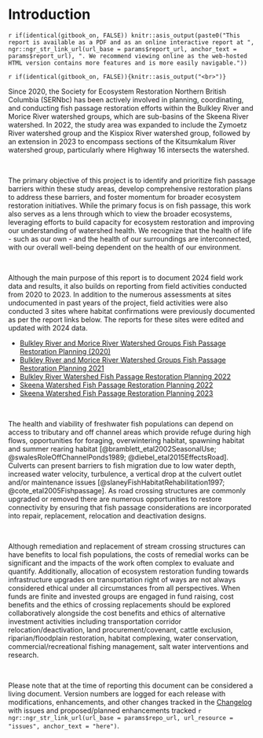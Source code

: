 # Introduction {#intro}

`r if(identical(gitbook_on, FALSE)) knitr::asis_output(paste0("This report is available as a PDF and as an online interactive report at ", ngr::ngr_str_link_url(url_base = params$report_url, anchor_text = params$report_url), ". We recommend viewing online as the web-hosted HTML version contains more features and is more easily navigable."))`

`r if(identical(gitbook_on, FALSE)){knitr::asis_output("<br>")}`

Since 2020, the Society for Ecosystem Restoration Northern British Columbia (SERNbc) has been actively involved in planning, coordinating, and conducting fish passage restoration efforts within the Bulkley River and Morice River watershed groups, which are sub-basins of the Skeena River watershed. In 2022, the study area was expanded to include the Zymoetz River watershed group and the Kispiox River watershed group, followed by an extension in 2023 to encompass sections of the Kitsumkalum River watershed group, particularly where Highway 16 intersects the watershed.

<br>

The primary objective of this project is to identify and prioritize fish passage barriers within these study areas,
develop comprehensive restoration plans to address these barriers, and foster momentum for broader ecosystem restoration
initiatives. While the primary focus is on fish passage, this work also serves as a lens through which to view the
broader ecosystems, leveraging efforts to build capacity for ecosystem restoration and improving our understanding of
watershed health. We recognize that the health of life - such as our own - and the health of our surroundings are
interconnected, with our overall well-being dependent on the health of our environment.

<br>

Although the main purpose of this report is to document 2024 field work data and results, it also builds on reporting 
from field activities conducted from 2020 to 2023. In addition to the numerous assessments at sites undocumented in past
years of the project, field activities were also conducted 3 sites where habitat confirmations
were previously documented as per the report links below. The reports for these sites were edited and updated with 2024 data.

- [Bulkley River and Morice River Watershed Groups Fish Passage Restoration Planning (2020)](https://newgraphenvironment.github.io/fish_passage_bulkley_2020_reporting/)
- [Bulkley River and Morice River Watershed Groups Fish Passage Restoration Planning 2021](https://newgraphenvironment.github.io/fish_passage_skeena_2021_reporting/)
- [Bulkley River Watershed Fish Passage Restoration Planning 2022](https://newgraphenvironment.github.io/fish_passage_bulkley_2022_reporting/)
- [Skeena Watershed Fish Passage Restoration Planning 2022](https://newgraphenvironment.github.io/fish_passage_skeena_2022_reporting/)
- [Skeena Watershed Fish Passage Restoration Planning 2023](https://newgraphenvironment.github.io/fish_passage_skeena_2023_reporting/)

<br>


The health and viability of freshwater fish populations can depend on access to tributary and off channel areas which
provide refuge during high flows, opportunities for foraging, overwintering habitat, spawning habitat and summer rearing
habitat [@bramblett_etal2002SeasonalUse; @swalesRoleOffChannelPonds1989; @diebel_etal2015EffectsRoad].  Culverts can
present barriers to fish migration due to low water depth, increased water velocity, turbulence, a vertical drop at the
culvert outlet and/or maintenance issues [@slaneyFishHabitatRehabilitation1997; @cote_etal2005Fishpassage]. As road
crossing structures are commonly upgraded or removed there are numerous opportunities to restore connectivity by
ensuring that fish passage considerations are incorporated into repair, replacement, relocation and deactivation
designs.

<br>

Although remediation and replacement of stream crossing structures can have benefits to local fish populations, the
costs of remedial works can be significant and the impacts of the work often complex to evaluate and quantify.
Additionally, allocation of ecosystem restoration funding towards infrastructure upgrades on transportation right of
ways are not always considered ethical under all circumstances from all perspectives. When funds are finite and invested
groups are engaged in fund raising, cost benefits and the ethics of crossing replacements should be explored
collaboratively alongside the cost benefits and ethics of alternative investment activities including transportation
corridor relocation/deactivation, land procurement/covenant, cattle exclusion, riparian/floodplain restoration, habitat
complexing, water conservation,  commercial/recreational fishing management, salt water interventions and research.

<br>

Please note that at the time of reporting this document can be considered a living document. Version numbers are logged for each release with modifications, enhancements, and other changes tracked in the [Changelog](#changelog) with issues and proposed/planned enhancements tracked `r ngr::ngr_str_link_url(url_base = params$repo_url, url_resource = "issues", anchor_text = "here")`.
